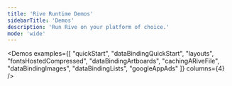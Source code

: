 ```yaml
---
title: 'Rive Runtime Demos'
sidebarTitle: 'Demos'
description: 'Run Rive on your platform of choice.'
mode: 'wide'
---
```



<Demos
  examples={[
    "quickStart",
    "dataBindingQuickStart",
    "layouts",
    "fontsHostedCompressed",
    "dataBindingArtboards",
    "cachingARiveFile",
    "dataBindingImages",
    "dataBindingLists",
    "googleAppAds"
  ]}
  columns={4}
/>